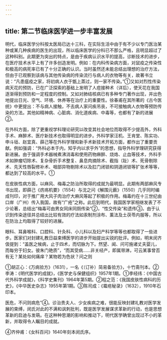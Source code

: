 ```yaml
---
---
---
```

title: 第二节临床医学进一步丰富发展
---



明代，临床医学分科按太医局已达十三科，在实际生活中由于有不少以专门医治某种或某几种疾病的医生的出现，所以临床医学的分科已不那么严格，且明显超过了这种科别。此期更为突出的特点，是由于疾病认识水平的提高，诊断技术的进步，在医疗技术水平上有了许多创造发明。例如：在内科传染病方面，对鼠疫之传染性和极高的病死率已有了十分正确的认识。当时虽然还未能总结出理想的治疗方法，但由于已观察到该病与其他传染病的传染流行与病人的衣物等有关，故著书立说：“凡患瘟疫之家，将初病人衣于甑上蒸过，则一家不传染。”①又如对烈性传染病天花的预防，已在广泛探索的基础上发明了人痘接种术（详后），使天花在我国逐渐得到预防和一定程度的控制。又如对肺结核病已有多种专门著作出现，并出色地提出日光、空气、环境、休养等在治疗上的重要性。徐春甫在其所著的《古今医统》中更提出：不与病人接触，不去病人家问疾吊丧，不可接触病人衣物等预防传染的方法。其他如精神病、心脏病、消化道疾病、中毒等，也都有了新的进展②。

在外科方面，除了更重视学科理论研究以改变其社会地位而取得不少提高外，外科手术、麻醉术、医疗新技术也取得明显的进步。外科学家汪机、王肯堂、陈实功、申斗垣、赵宜真、薛己等在外科学理和新手术新技术开拓方面，都作出了重要贡献。例如强调：“外科必本于内，知乎内以求乎外”的思想，指导外科学理研究获得新进展。由于强调手术器械煮沸消毒和使用药物麻醉、烧烙、止血等技术，外科手术如肿瘤切除术、复杂骨折手术整复、鼻息肉摘除术、截指（趾）术、死骨剔除术、先天性唇裂修补术、咽部异物剔除术以及肛门闭锁和阴道闭锁等扩张术等等，都达到了较高的水平。①

在皮肤性病方面，以麻风、梅毒之防治所取得的成就为最明显。此期有两部麻风专书出现，即薛己《疠疡机要》（1554）与沈之问《解围元薮》（1550）几乎同时编成刊印，对于推广用大风子肉治疗大麻风等起了积极的作用。梅毒约在十三世纪由口岸（广州）传入我国，故有“广疮”之称。此后到明代，我国医学家相继发表了不少论著，总结出“梅毒可由男女同床同厕传染”②，“性交传染”和遗传③。由于认识到传染途径并总结出比较有效的疗法如汞制剂涂布、薰法及土茯苓内服等，所以在防治上均取得了较好的进展。

眼科、耳鼻喉科、口腔科、针灸科、小儿科以及妇产科学等等也都取得了一些进步。医家们对封建礼教日益束缚医学的进步开始提出尖锐的批评。例如，明末闵齐伋提到：“盖医之候病，止于四术，而切脉为下。然望、闻、问可施诸丈夫婴儿，而每穷于妇女。彼朱门艳质”，“而其受病……非关经产，即属带淋，可云某事曾否有无？某处如何痛痒？某物若为色状？问之则

①胡正心：《万病验方》（1631），一名《（订补）简易备验方》，十竹斋刊本。②李涛：《明代医学的成就》，《医学史与保健组织》1957年1期。①李经纬：《中国古代外科学成就》，《科学史集刊》1964年第5期。②程之范：《我国皮肤性病科的历史》，《中华医史杂志》1955年第1期。③陈司成：《霉疮秘录》（1632），1910年石印本。

医危，不问则病危”④。诊治贵夫人、少女疾病之难，很能反映封建礼教对医学发展的束缚，闵氏对此的不满和讽刺批判，既是医学发展谋求革新的行动，也是思想革新的启迪与发萌。在这种种思潮的影响和推动下，明代医学确曾出现过不小的革新，并取得令人瞩目的成就。

④齐仲甫：《女科百问》1640年刻本闵氏序。